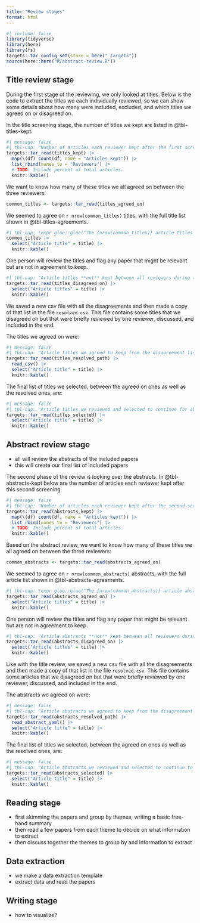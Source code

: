 ```yaml
---
title: "Review stages"
format: html
---
```


```r
#| include: false
library(tidyverse)
library(here)
library(fs)
targets::tar_config_set(store = here("_targets"))
source(here::here("R/abstract-review.R"))
```

<!-- TODO: Include last date the articles were extracted from. -->

## Title review stage

During the first stage of the reviewing, we only looked at titles. Below
is the code to extract the titles we each individually reviewed, so we
can show some details about how many were included, excluded, and which
titles we agreed on or disagreed on.

In the title screening stage, the number of titles we kept are listed in
@tbl-titles-kept.

```r
#| message: false
#| tbl-cap: "Number of articles each reviewer kept after the first screening of the titles."
targets::tar_read(titles_kept) |>
  map(\(df) count(df, name = "Articles kept")) |>
  list_rbind(names_to = "Reviewers") |>
  # TODO: Include percent of total articles.
  knitr::kable()
```

We want to know how many of these titles we all agreed on between the
three reviewers:

```r
common_titles <- targets::tar_read(titles_agreed_on)
```

We seemed to agree on `r nrow(common_titles)` titles, with the full
title list shown in @tbl-titles-agreements.

```r
#| tbl-cap: !expr glue::glue("The {nrow(common_titles)} article titles we all agreed on and kept during the title screening stage.")
common_titles |>
  select("Article title" = title) |>
  knitr::kable()
```

One person will review the titles and flag any paper that might be
relevant but are not in agreement to keep.

```r
#| tbl-cap: "Article titles **not** kept between all reviewers during the title screening stage."
targets::tar_read(titles_disagreed_on) |>
  select("Article titles" = title) |>
  knitr::kable()
```

We saved a new csv file with all the disagreements and then made a copy
of that list in the file `resolved.csv`. This file contains some titles
that we disagreed on but that were briefly reviewed by one reviewer,
discussed, and included in the end.

The titles we agreed on were:

```r
#| message: false
#| tbl-cap: "Article titles we agreed to keep from the disagreement list."
targets::tar_read(titles_resolved_path) |>
  read_csv() |>
  select("Article title" = title) |>
  knitr::kable()
```

The final list of titles we selected, between the agreed on ones as well
as the resolved ones, are:

```r
#| message: false
#| tbl-cap: "Article titles we reviewed and selected to continue for abstract review."
targets::tar_read(titles_selected) |>
  select("Article title" = title) |>
  knitr::kable()
```

## Abstract review stage

-   all will review the abstracts of the included papers
-   this will create our final list of included papers

The second phase of the review is looking over the abstracts. In
@tbl-abstracts-kept below are the number of articles each reviewer kept
after this second screening.

```r
#| message: false
#| tbl-cap: "Number of articles each reviewer kept after the second screening of the articles."
targets::tar_read(abstracts_kept) |> 
  map(\(df) count(df, name = "Articles kept")) |>
  list_rbind(names_to = "Reviewers") |>
  # TODO: Include percent of total articles.
  knitr::kable()
```

Based on the abstract review, we want to know how many of these titles
we all agreed on between the three reviewers:

```r
common_abstracts <- targets::tar_read(abstracts_agreed_on)
```

We seemed to agree on `r nrow(common_abstracts)` abstracts, with the
full article list shown in @tbl-abstracts-agreements.

```r
#| tbl-cap: !expr glue::glue("The {nrow(common_abstracts)} article abstracts we all agreed on and kept during the abstract screening stage.")
targets::tar_read(abstracts_agreed_on) |>
  select("Article titles" = title) |>
  knitr::kable()
```

One person will review the titles and flag any paper that might be
relevant but are not in agreement to keep.

```r
#| tbl-cap: "Article abstracts **not** kept between all reviewers during the title screening stage."
targets::tar_read(abstracts_disagreed_on) |>
  select("Article titles" = title) |>
  knitr::kable()
```

Like with the title review, we saved a new csv file with all the
disagreements and then made a copy of that list in the file
`resolved.csv`. This file contains some articles that we disagreed on
but that were briefly reviewed by one reviewer, discussed, and included
in the end.

The abstracts we agreed on were:

```r
#| message: false
#| tbl-cap: "Article abstracts we agreed to keep from the disagreement list."
targets::tar_read(abstracts_resolved_path) |>
  read_abstract_yaml() |>
  select("Article title" = title) |>
  knitr::kable()
```

The final list of titles we selected, between the agreed on ones as well
as the resolved ones, are:

```r
#| message: false
#| tbl-cap: "Article abstracts we reviewed and selected to continue to final article reviewing."
targets::tar_read(abstracts_selected) |>
  select("Article title" = title) |>
  knitr::kable()
```

## Reading stage

-   first skimming the papers and group by themes, writing a basic
    free-hand summary
-   then read a few papers from each theme to decide on what information
    to extract
-   then discuss together the themes to group by and information to
    extract

## Data extraction

-   we make a data extraction template
-   extract data and read the papers

## Writing stage

-   how to visualize?
